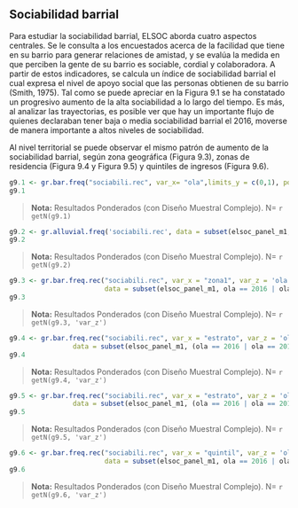 ## Sociabilidad barrial

Para estudiar la sociabilidad barrial, ELSOC aborda cuatro aspectos centrales. Se le consulta a los encuestados acerca de la facilidad que tiene en su barrio para generar relaciones de amistad, y se evalúa la medida en que perciben la gente de su barrio es sociable, cordial y colaboradora. A partir de estos indicadores, se calcula un índice de sociabilidad barrial el cual expresa el nivel de apoyo social que las personas obtienen de su barrio (Smith, 1975). Tal como se puede apreciar en la Figura 9.1 se ha constatado un progresivo aumento de la alta sociabilidad a lo largo del tiempo. Es más, al analizar las trayectorias, es posible ver que hay un importante flujo de quienes declaraban tener baja o media sociabilidad barrial el 2016, moverse de manera importante a altos niveles de sociabilidad.


Al nivel territorial se puede observar el mismo patrón de aumento de la sociabilidad barrial, según zona geográfica (Figura 9.3), zonas de residencia (Figura 9.4 y Figura 9.5) y quintiles de ingresos (Figura 9.6).



<!-- ### 9.1 Sociabilidad Barrial, según ola de estudio -->
```r
g9.1 <- gr.bar.freq("sociabili.rec", var_x= "ola",limits_y = c(0,1), posicion = 'stack')
g9.1 
```


> **Nota:** Resultados Ponderados (con Diseño Muestral Complejo). N=  `r getN(g9.1)` 

<!-- ### 9.2 Cambios en Sociabilidad Barrial, según ola de estudio. Porcentaje con sociabilidad barrial "Alta". -->
```r
g9.2 <- gr.alluvial.freq('sociabili.rec', data = subset(elsoc_panel_m1, ola == 2016 | ola == 2019))
g9.2
```

> **Nota:** Resultados Ponderados (con Diseño Muestral Complejo). N=  `r getN(g9.2)` 

<!-- ### 9.3 Porcentaje de Sociabilidad Barrial "Alta", según ola de estudio y zona geográfica -->
```r
g9.3 <- gr.bar.freq.rec("sociabili.rec", var_x = "zona1", var_z = 'ola',
                        data = subset(elsoc_panel_m1, ola == 2016 | ola == 2019), REC = 'Alta', limits_y = c(0,.8))
g9.3
```


> **Nota:** Resultados Ponderados (con Diseño Muestral Complejo). N= `r getN(g9.3, 'var_z')` 

<!-- ### 9.4 Porcentaje de Sociabilidad Barrial "Alta", según ola de estudio y zona de residencia -->
```r
g9.4 <- gr.bar.freq.rec("sociabili.rec", var_x = "estrato", var_z = 'ola', REC = 'Alta', limits_y = c(0,.8),
                data = subset(elsoc_panel_m1, (ola == 2016 | ola == 2019) & (estrato == 'Gran Santiago' | estrato == 'Gran Valparaíso' | estrato == 'Gran Concepción')))
g9.4

```


> **Nota:** Resultados Ponderados (con Diseño Muestral Complejo). N=  `r getN(g9.4, 'var_z')` 


<!-- ### 9.5 Porcentaje de Sociabilidad Barrial "Alta", según ola de estudio y zona de residencia -->
```r
g9.5 <- gr.bar.freq.rec("sociabili.rec", var_x = "estrato", var_z = 'ola', REC = 'Alta', limits_y = c(0,.8),
                data = subset(elsoc_panel_m1, (ola == 2016 | ola == 2019) & !(estrato == 'Gran Santiago' | estrato == 'Gran Valparaíso' | estrato == 'Gran Concepción')))
g9.5
```


> **Nota:** Resultados Ponderados (con Diseño Muestral Complejo). N= `r getN(g9.5, 'var_z')` 



<!-- ### 9.6 Porcentaje con Índice de Sociabilidad Barrial "Alta", según ola de estudio y quintil de ingresos del hogar -->
```r
g9.6 <- gr.bar.freq.rec("sociabili.rec", var_x = "quintil", var_z = 'ola', 
                        data = subset(elsoc_panel_m1, ola == 2016 | ola == 2019), REC = 'Alta', limits_y = c(0,.8))
g9.6
```

> **Nota:** Resultados Ponderados (con Diseño Muestral Complejo). N= `r getN(g9.6, 'var_z')` 

